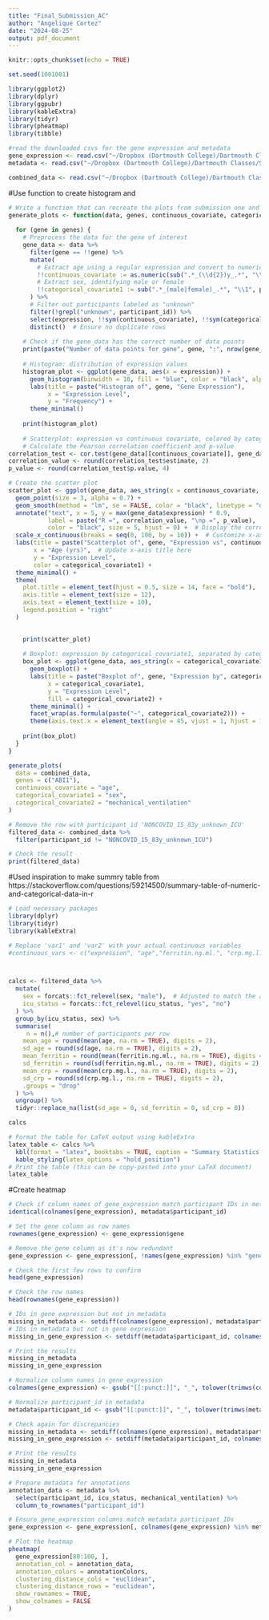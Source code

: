 ```yaml
---
title: "Final_Submission_AC"
author: "Angelique Cortez"
date: "2024-08-25"
output: pdf_document
---
```


```r
knitr::opts_chunk$set(echo = TRUE)
```

```r
set.seed(1001001)
```
```r
library(ggplot2)
library(dplyr)
library(ggpubr)
library(kableExtra)
library(tidyr)
library(pheatmap)
library(tibble)
```

```r
#read the downloaded csvs for the gene expression and metadata
gene_expression <- read.csv("~/Dropbox (Dartmouth College)/Dartmouth Classes/Summer2024/Intro to data analysis/data/QBS103_GSE157103_genes.csv")
metadata <- read.csv("~/Dropbox (Dartmouth College)/Dartmouth Classes/Summer2024/Intro to data analysis/data/QBS103_GSE157103_series_matrix.csv", header = T)
```

```r
combined_data <- read.csv("~/Dropbox (Dartmouth College)/Dartmouth Classes/Summer2024/Intro to data analysis/data/combined_data_project.csv")
```




#Use function to create histogram and 
```r
# Write a function that can recreate the plots from submission one and two but fix the unknown variable
generate_plots <- function(data, genes, continuous_covariate, categorical_covariate1, categorical_covariate2) {
  
  for (gene in genes) {
    # Preprocess the data for the gene of interest
    gene_data <- data %>%
      filter(gene == !!gene) %>%
      mutate(
        # Extract age using a regular expression and convert to numeric
        !!continuous_covariate := as.numeric(sub(".*_(\\d{2})y_.*", "\\1", participant_id)),
        # Extract sex, identifying male or female
        !!categorical_covariate1 := sub(".*_(male|female)_.*", "\\1", participant_id)
      ) %>%
      # Filter out participants labeled as "unknown"
      filter(!grepl("unknown", participant_id)) %>%
      select(expression, !!sym(continuous_covariate), !!sym(categorical_covariate1), !!sym(categorical_covariate2)) %>%
      distinct()  # Ensure no duplicate rows
    
    # Check if the gene_data has the correct number of data points
    print(paste("Number of data points for gene", gene, ":", nrow(gene_data)))
    
    # Histogram: distribution of expression values
    histogram_plot <- ggplot(gene_data, aes(x = expression)) +
      geom_histogram(binwidth = 10, fill = "blue", color = "black", alpha = 0.7) +
      labs(title = paste("Histogram of", gene, "Gene Expression"),
           x = "Expression Level",
           y = "Frequency") +
      theme_minimal()
    
    print(histogram_plot)
    
    # Scatterplot: expression vs continuous covariate, colored by categorical covariate1
    # Calculate the Pearson correlation coefficient and p-value
correlation_test <- cor.test(gene_data[[continuous_covariate]], gene_data$expression, method = "pearson")
correlation_value <- round(correlation_test$estimate, 2)
p_value <- round(correlation_test$p.value, 4)

# Create the scatter plot
scatter_plot <- ggplot(gene_data, aes_string(x = continuous_covariate, y = "expression", color = categorical_covariate1)) +
  geom_point(size = 3, alpha = 0.7) +
  geom_smooth(method = "lm", se = FALSE, color = "black", linetype = "dashed") +  # Add the correlation line
  annotate("text", x = 5, y = max(gene_data$expression) * 0.9, 
           label = paste("R =", correlation_value, "\np =", p_value), 
           color = "black", size = 5, hjust = 0) +  # Display the correlation coefficient and p-value
  scale_x_continuous(breaks = seq(0, 100, by = 10)) +  # Customize x-axis breaks if needed
  labs(title = paste("Scatterplot of", gene, "Expression vs", continuous_covariate),
       x = "Age (yrs)",  # Update x-axis title here
       y = "Expression Level",
       color = categorical_covariate1) +
  theme_minimal() +
  theme(
    plot.title = element_text(hjust = 0.5, size = 14, face = "bold"),
    axis.title = element_text(size = 12),
    axis.text = element_text(size = 10),
    legend.position = "right"
  )

    
    print(scatter_plot)
    
    # Boxplot: expression by categorical_covariate1, separated by categorical_covariate2
    box_plot <- ggplot(gene_data, aes_string(x = categorical_covariate1, y = "expression", fill = categorical_covariate2)) +
      geom_boxplot() +
      labs(title = paste("Boxplot of", gene, "Expression by", categorical_covariate1, "and", categorical_covariate2),
           x = categorical_covariate1,
           y = "Expression Level",
           fill = categorical_covariate2) +
      theme_minimal() +
      facet_wrap(as.formula(paste("~", categorical_covariate2))) +
      theme(axis.text.x = element_text(angle = 45, vjust = 1, hjust = 1))
    
    print(box_plot)
  }
}


```



```r
generate_plots(
  data = combined_data, 
  genes = c("ABI1"), 
  continuous_covariate = "age", 
  categorical_covariate1 = "sex", 
  categorical_covariate2 = "mechanical_ventilation"
)
```





```r
# Remove the row with participant_id 'NONCOVID_15_83y_unknown_ICU'
filtered_data <- combined_data %>%
  filter(participant_id != "NONCOVID_15_83y_unknown_ICU")

# Check the result
print(filtered_data)
```

#Used inspiration to make summry table from https://stackoverflow.com/questions/59214500/summary-table-of-numeric-and-categorical-data-in-r
```r
# Load necessary packages
library(dplyr)
library(tidyr)
library(kableExtra)

# Replace 'var1' and 'var2' with your actual continuous variables
#continuous_vars <- c("expression", "age","ferritin.ng.ml.", "crp.mg.l.")



calcs <- filtered_data %>%
  mutate(
    sex = forcats::fct_relevel(sex, "male"),  # Adjusted to match the actual levels
    icu_status = forcats::fct_relevel(icu_status, "yes", "no")
  ) %>%
  group_by(icu_status, sex) %>%
  summarise(
     n = n(),# number of participants per row
    mean_age = round(mean(age, na.rm = TRUE), digits = 2),
    sd_age = round(sd(age, na.rm = TRUE), digits = 2),
    mean_ferritin = round(mean(ferritin.ng.ml., na.rm = TRUE), digits = 2),
    sd_ferritin = round(sd(ferritin.ng.ml., na.rm = TRUE), digits = 2),
    mean_crp = round(mean(crp.mg.l., na.rm = TRUE), digits = 2),
    sd_crp = round(sd(crp.mg.l., na.rm = TRUE), digits = 2),
    .groups = "drop"
  ) %>%
  ungroup() %>%
  tidyr::replace_na(list(sd_age = 0, sd_ferritin = 0, sd_crp = 0))

calcs

# Format the table for LaTeX output using kableExtra
latex_table <- calcs %>%
  kbl(format = "latex", booktabs = TRUE, caption = "Summary Statistics of Covariates") %>%
  kable_styling(latex_options = "hold_position")
# Print the table (this can be copy-pasted into your LaTeX document)
latex_table

```




#Create heatmap

```r
# Check if column names of gene_expression match participant IDs in metadata
identical(colnames(gene_expression), metadata$participant_id)
```

```r
# Set the gene column as row names
rownames(gene_expression) <- gene_expression$gene

# Remove the gene column as it's now redundant
gene_expression <- gene_expression[, !names(gene_expression) %in% "gene"]
```

```r
# Check the first few rows to confirm
head(gene_expression)

# Check the row names
head(rownames(gene_expression))
```

```r
# IDs in gene expression but not in metadata
missing_in_metadata <- setdiff(colnames(gene_expression), metadata$participant_id)
# IDs in metadata but not in gene expression
missing_in_gene_expression <- setdiff(metadata$participant_id, colnames(gene_expression))

# Print the results
missing_in_metadata
missing_in_gene_expression
```

```r
# Normalize column names in gene_expression
colnames(gene_expression) <- gsub("[[:punct:]]", "_", tolower(trimws(colnames(gene_expression))))

# Normalize participant_id in metadata
metadata$participant_id <- gsub("[[:punct:]]", "_", tolower(trimws(metadata$participant_id)))

# Check again for discrepancies
missing_in_metadata <- setdiff(colnames(gene_expression), metadata$participant_id)
missing_in_gene_expression <- setdiff(metadata$participant_id, colnames(gene_expression))

# Print the results
missing_in_metadata
missing_in_gene_expression
```



```r
# Prepare metadata for annotations
annotation_data <- metadata %>%
  select(participant_id, icu_status, mechanical_ventilation) %>%
  column_to_rownames("participant_id")

# Ensure gene_expression columns match metadata participant IDs
gene_expression <- gene_expression[, colnames(gene_expression) %in% metadata$participant_id]

# Plot the heatmap
pheatmap(
  gene_expression[80:100, ],
  annotation_col = annotation_data,
  annotation_colors = annotationColors,
  clustering_distance_cols = "euclidean",
  clustering_distance_rows = "euclidean",
  show_rownames = TRUE,
  show_colnames = FALSE
)
```


